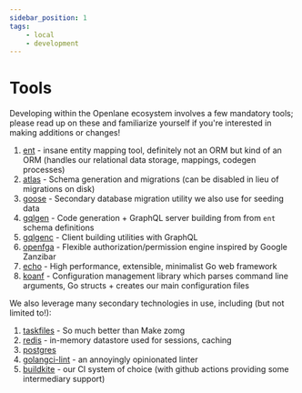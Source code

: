 ```yaml
---
sidebar_position: 1
tags:
    - local
    - development
---
```


# Tools

Developing within the Openlane ecosystem involves a few mandatory tools; please read up on
these and familiarize yourself if you're interested in making additions or
changes!

1. [ent](https://entgo.io/) - insane entity mapping tool, definitely not an ORM
   but kind of an ORM (handles our relational data storage, mappings, codegen
   processes)
1. [atlas](https://atlasgo.io/) - Schema generation and migrations (can be
   disabled in lieu of migrations on disk)
1. [goose](https://github.com/pressly/goose) - Secondary database migration
   utility we also use for seeding data
1. [gqlgen](https://gqlgen.com/) - Code generation + GraphQL server building
   from from `ent` schema definitions
1. [gqlgenc](https://github.com/Yamashou/gqlgenc) - Client building utilities
   with GraphQL
1. [openfga](https://openfga.dev/) - Flexible authorization/permission engine
   inspired by Google Zanzibar
1. [echo](https://echo.labstack.com/) - High performance, extensible, minimalist
   Go web framework
1. [koanf](https://github.com/knadh/koanf) - Configuration management library
   which parses command line arguments, Go structs + creates our main
   configuration files

We also leverage many secondary technologies in use, including (but not limited
to!):

1. [taskfiles](Taskfiles.md) - So much better than Make zomg
1. [redis](https://redis.io/) - in-memory datastore used for sessions, caching
1. [postgres](https://www.postgresql.org/)
1. [golangci-lint](https://github.com/golangci/golangci-lint) - an annoyingly
   opinionated linter
1. [buildkite](https://buildkite.com/theopenlane) - our CI system of choice
   (with github actions providing some intermediary support)
